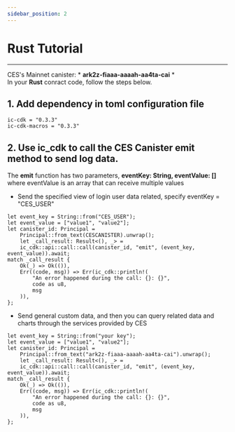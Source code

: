 ```yaml
---
sidebar_position: 2
---
```


# Rust Tutorial
------
CES's Mainnet canister: * **ark2z-fiaaa-aaaah-aa4ta-cai** *  
In your **Rust** conract code, follow the steps below.

## 1. Add dependency in toml configuration file

```
ic-cdk = "0.3.3"
ic-cdk-macros = "0.3.3"
```

## 2. Use ic_cdk to call  the CES Canister emit method to send log data.
The **emit** function has two parameters, **eventKey: String, eventValue: []** where eventValue is an array that can receive multiple values

* Send the specified view of login user data related, specify eventKey = "CES_USER"

```
let event_key = String::from("CES_USER");
let event_value = ["value1", "value2"];
let canister_id: Principal =
    Principal::from_text(CESCANISTER).unwrap();
    let _call_result: Result<(), _> =
    ic_cdk::api::call::call(canister_id, "emit", (event_key, event_value)).await;
match _call_result {
    Ok(_) => Ok(()),
    Err((code, msg)) => Err(ic_cdk::println!(
        "An error happened during the call: {}: {}",
        code as u8,
        msg
    )),
};

```

* Send general custom data, and then you can query related data and charts through the services provided by CES

```
let event_key = String::from("your key");
let event_value = ["value1", "value2"];
let canister_id: Principal =
    Principal::from_text("ark2z-fiaaa-aaaah-aa4ta-cai").unwrap();
    let _call_result: Result<(), _> =
    ic_cdk::api::call::call(canister_id, "emit", (event_key, event_value)).await;
match _call_result {
    Ok(_) => Ok(()),
    Err((code, msg)) => Err(ic_cdk::println!(
        "An error happened during the call: {}: {}",
        code as u8,
        msg
    )),
};

```
